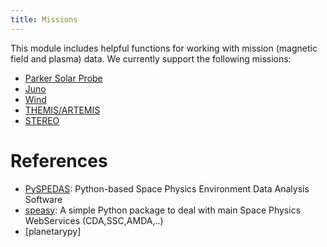 ```yaml
---
title: Missions
---
```


This module includes helpful functions for working with mission (magnetic field and plasma) data. We currently support the following missions:

- [Parker Solar Probe](psp/index.ipynb)
- [Juno](juno/index.ipynb)
- [Wind](wind/index.ipynb)
- [THEMIS/ARTEMIS](themis/index.ipynb)
- [STEREO](stereo/index.ipynb)

# References

- [PySPEDAS](https://github.com/spedas/pyspedas): Python-based Space Physics Environment Data Analysis Software
- [speasy](https://speasy.readthedocs.io): A simple Python package to deal with main Space Physics WebServices (CDA,SSC,AMDA,..)
- [planetarypy]